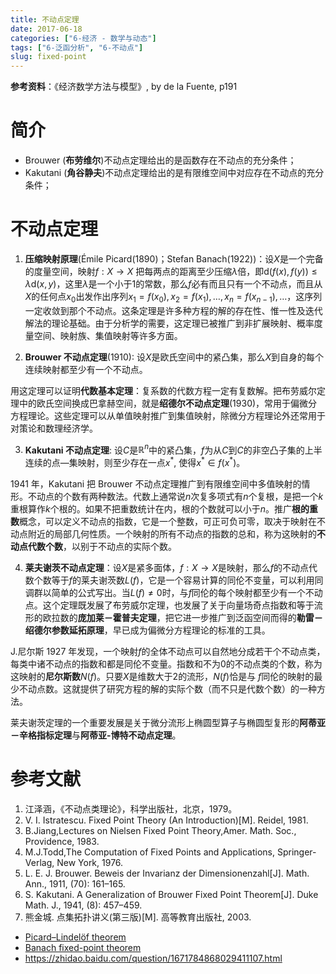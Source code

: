```yaml
---
title: 不动点定理
date: 2017-06-18
categories: ["6-经济 - 数学与动态"]
tags: ["6-泛函分析", "6-不动点"]
slug: fixed-point
---
```


**参考资料**：《经济数学方法与模型》, by de la Fuente, p191

# 简介

- Brouwer (**布劳维尔**)不动点定理给出的是函数存在不动点的充分条件；
- Kakutani (**角谷静夫**)不动点定理给出的是有限维空间中对应存在不动点的充分条件；

<!-- more -->

# 不动点定理

1. **压缩映射原理**(Émile Picard(1890)；Stefan Banach(1922))：设$X$是一个完备的度量空间，映射$f:X\to X$ 把每两点的距离至少压缩$\lambda$倍，即$\mathrm{d}(f(x), f(y))\leqslant\lambda\mathrm{d}(x,y)$，这里$\lambda$是一个小于$1$的常数，那么$f$必有而且只有一个不动点，而且从$Χ$的任何点$x_0$出发作出序列$x_1=f(x_0),x_2=f(x_1),\dotsc,x_n=f(x_{n-1}),\dotsc$，这序列一定收敛到那个不动点。这条定理是许多种方程的解的存在性、惟一性及迭代解法的理论基础。由于分析学的需要，这定理已被推广到非扩展映射、概率度量空间、映射族、集值映射等许多方面。

2. **Brouwer 不动点定理**(1910): 设$Χ$是欧氏空间中的紧凸集，那么$Χ$到自身的每个连续映射都至少有一个不动点。

用这定理可以证明**代数基本定理**：复系数的代数方程一定有复数解。把布劳威尔定理中的欧氏空间换成巴拿赫空间，就是**绍德尔不动点定理**(1930)，常用于偏微分方程理论。这些定理可以从单值映射推广到集值映射，除微分方程理论外还常用于对策论和数理经济学。

3. **Kakutani 不动点定理**: 设$C$是$\mathbb{R}^n$中的紧凸集，$f$为从$C$到$C$的非空凸子集的上半连续的点—集映射，则至少存在一点$x^\ast$, 使得$x^\ast\in f(x^\ast)$。

1941 年，Kakutani 把 Brouwer 不动点定理推广到有限维空间中多值映射的情形。不动点的个数有两种数法。代数上通常说$n$次复多项式有$n$个复根，是把一个$k$重根算作$k$个根的。如果不把重数统计在内，根的个数就可以小于$n$。推广**根的重数**概念，可以定义不动点的指数，它是一个整数，可正可负可零，取决于映射在不动点附近的局部几何性质。一个映射的所有不动点的指数的总和，称为这映射的**不动点代数个数**，以别于不动点的实际个数。

4. **莱夫谢茨不动点定理**：设$Χ$是紧多面体，$f:Χ\to Χ$是映射，那么$f$的不动点代数个数等于$f$的莱夫谢茨数$L(f)$，它是一个容易计算的同伦不变量，可以利用同调群以简单的公式写出。当$L(f)\neq 0$时，与$f$同伦的每个映射都至少有一个不动点。这个定理既发展了布劳威尔定理，也发展了关于向量场奇点指数和等于流形的欧拉数的**庞加莱－霍普夫定理**，把它进一步推广到泛函空间而得的**勒雷－绍德尔参数延拓原理**，早已成为偏微分方程理论的标准的工具。

J.尼尔斯 1927 年发现，一个映射$f$的全体不动点可以自然地分成若干个不动点类，每类中诸不动点的指数和都是同伦不变量。指数和不为$0$的不动点类的个数，称为这映射的**尼尔斯数**$N(f)$。只要$Χ$是维数大于$2$的流形，$N(f)$恰是与 $f$同伦的映射的最少不动点数。这就提供了研究方程的解的实际个数（而不只是代数个数）的一种方法。

莱夫谢茨定理的一个重要发展是关于微分流形上椭圆型算子与椭圆型复形的**阿蒂亚－辛格指标定理**与**阿蒂亚-博特不动点定理**。

# 参考文献

1. 江泽涵，《不动点类理论》，科学出版社，北京，1979。
2. V. I. Istratescu. Fixed Point Theory (An Introduction)[M]. Reidel, 1981.
3. B.Jiang,Lectures on Nielsen Fixed Point Theory,Amer. Math. Soc., Providence, 1983.
4. M.J.Todd,The Computation of Fixed Points and Applications, Springer-Verlag, New York, 1976.
5. L. E. J. Brouwer. Beweis der Invarianz der Dimensionenzahl[J]. Math. Ann., 1911, (70): 161–165.
6. S. Kakutani. A Generalization of Brouwer Fixed Point Theorem[J]. Duke Math. J., 1941, (8): 457–459.
7. 熊金城. 点集拓扑讲义(第三版)[M]. 高等教育出版社, 2003.

- [Picard–Lindelöf theorem](https://en.wikipedia.org/wiki/Picard%E2%80%93Lindel%C3%B6f_theorem)
- [Banach fixed-point theorem](https://en.wikipedia.org/wiki/Banach_fixed-point_theorem)
- <https://zhidao.baidu.com/question/1671784868029411107.html>